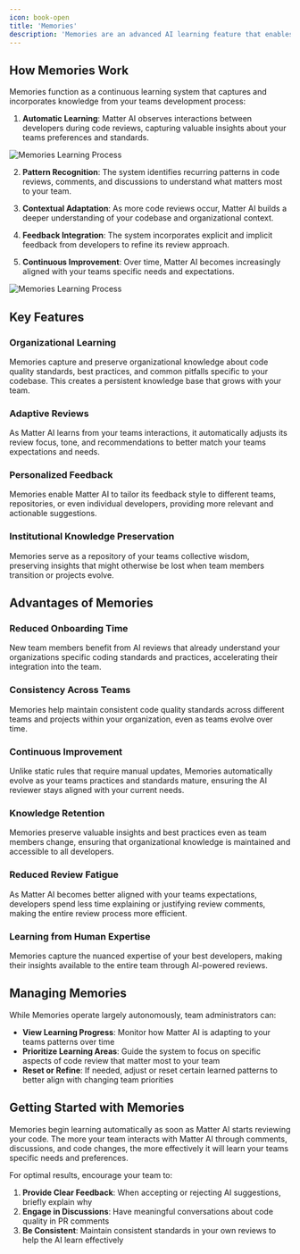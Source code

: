 ```yaml
---
icon: book-open
title: 'Memories'
description: 'Memories are an advanced AI learning feature that enables Matter AI to automatically adapt and improve its code review capabilities based on your teams interactions and feedback. Unlike static rulesets, Memories dynamically evolve over time, learning from pull request comments, discussions, and code patterns specific to your organization.'
---
```


## How Memories Work

Memories function as a continuous learning system that captures and incorporates knowledge from your teams development process:

1. **Automatic Learning**: Matter AI observes interactions between developers during code reviews, capturing valuable insights about your teams preferences and standards.

<Frame>
<img src="/images/product/github-chat.png" alt="Memories Learning Process" />
</Frame>


2. **Pattern Recognition**: The system identifies recurring patterns in code reviews, comments, and discussions to understand what matters most to your team.

3. **Contextual Adaptation**: As more code reviews occur, Matter AI builds a deeper understanding of your codebase and organizational context.

4. **Feedback Integration**: The system incorporates explicit and implicit feedback from developers to refine its review approach.

5. **Continuous Improvement**: Over time, Matter AI becomes increasingly aligned with your teams specific needs and expectations.

<Frame>
<img src="/images/product/memories.png" alt="Memories Learning Process" />
</Frame>

## Key Features

### Organizational Learning

Memories capture and preserve organizational knowledge about code quality standards, best practices, and common pitfalls specific to your codebase. This creates a persistent knowledge base that grows with your team.

### Adaptive Reviews

As Matter AI learns from your teams interactions, it automatically adjusts its review focus, tone, and recommendations to better match your teams expectations and needs.

### Personalized Feedback

Memories enable Matter AI to tailor its feedback style to different teams, repositories, or even individual developers, providing more relevant and actionable suggestions.

### Institutional Knowledge Preservation

Memories serve as a repository of your teams collective wisdom, preserving insights that might otherwise be lost when team members transition or projects evolve.

## Advantages of Memories

### Reduced Onboarding Time

New team members benefit from AI reviews that already understand your organizations specific coding standards and practices, accelerating their integration into the team.

### Consistency Across Teams

Memories help maintain consistent code quality standards across different teams and projects within your organization, even as teams evolve over time.

### Continuous Improvement

Unlike static rules that require manual updates, Memories automatically evolve as your teams practices and standards mature, ensuring the AI reviewer stays aligned with your current needs.

### Knowledge Retention

Memories preserve valuable insights and best practices even as team members change, ensuring that organizational knowledge is maintained and accessible to all developers.

### Reduced Review Fatigue

As Matter AI becomes better aligned with your teams expectations, developers spend less time explaining or justifying review comments, making the entire review process more efficient.

### Learning from Human Expertise

Memories capture the nuanced expertise of your best developers, making their insights available to the entire team through AI-powered reviews.

## Managing Memories

While Memories operate largely autonomously, team administrators can:

- **View Learning Progress**: Monitor how Matter AI is adapting to your teams patterns over time
- **Prioritize Learning Areas**: Guide the system to focus on specific aspects of code review that matter most to your team
- **Reset or Refine**: If needed, adjust or reset certain learned patterns to better align with changing team priorities

## Getting Started with Memories

Memories begin learning automatically as soon as Matter AI starts reviewing your code. The more your team interacts with Matter AI through comments, discussions, and code changes, the more effectively it will learn your teams specific needs and preferences.

For optimal results, encourage your team to:

1. **Provide Clear Feedback**: When accepting or rejecting AI suggestions, briefly explain why
2. **Engage in Discussions**: Have meaningful conversations about code quality in PR comments
3. **Be Consistent**: Maintain consistent standards in your own reviews to help the AI learn effectively